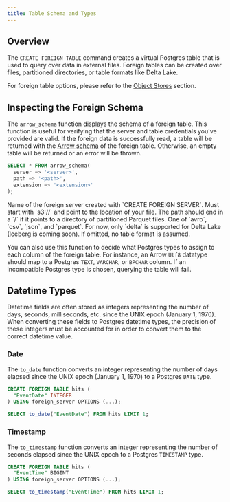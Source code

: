 ```yaml
---
title: Table Schema and Types
---
```


## Overview

The `CREATE FOREIGN TABLE` command creates a virtual Postgres table that is used to query over data in external
files. Foreign tables can be created over files, partitioned directories, or table formats like Delta Lake.

For foreign table options, please refer to the [Object Stores](/analytics/object_stores) section.

## Inspecting the Foreign Schema

The `arrow_schema` function displays the schema of a foreign table. This function is useful for verifying that
the server and table credentials you've provided are valid. If the foreign data is successfully read, a table will be returned with the
[Arrow schema](https://docs.rs/datafusion/latest/datafusion/common/arrow/datatypes/enum.DataType.html) of the
foreign table. Otherwise, an empty table will be returned or an error will be thrown.

```sql
SELECT * FROM arrow_schema(
  server => '<server>',
  path => '<path>',
  extension => '<extension>'
);
```

<ParamField body="server" required>
  Name of the foreign server created with `CREATE FOREIGN SERVER`.
</ParamField>
<ParamField body="path" required>
  Must start with `s3://` and point to the location of your file. The path
  should end in a `/` if it points to a directory of partitioned Parquet files.
</ParamField>
<ParamField body="extension" required>
  One of `avro`, `csv`, `json`, and `parquet`.
</ParamField>
<ParamField body="format">
  For now, only `delta` is supported for Delta Lake (Iceberg is coming soon). If
  omitted, no table format is assumed.
</ParamField>

You can also use this function to decide what Postgres types to assign to each column of the foreign table.
For instance, an Arrow `Utf8` datatype should map to a Postgres `TEXT`, `VARCHAR`, or `BPCHAR` column.
If an incompatible Postgres type is chosen, querying the table will fail.

## Datetime Types

Datetime fields are often stored as integers representing the number of days, seconds, milliseconds, etc. since the UNIX epoch (January 1, 1970). When converting these fields to Postgres datetime types, the precision of these integers must be accounted for in order to convert them
to the correct datetime value.

### Date

The `to_date` function converts an integer representing the number of days elapsed since the UNIX epoch (January 1, 1970) to a Postgres `DATE` type.

```sql
CREATE FOREIGN TABLE hits (
  "EventDate" INTEGER
) USING foreign_server OPTIONS (...);

SELECT to_date("EventDate") FROM hits LIMIT 1;
```

### Timestamp

The `to_timestamp` function converts an integer representing the number of seconds elapsed since the UNIX epoch to a Postgres `TIMESTAMP` type.

```sql
CREATE FOREIGN TABLE hits (
  "EventTime" BIGINT
) USING foreign_server OPTIONS (...);

SELECT to_timestamp("EventTime") FROM hits LIMIT 1;
```

